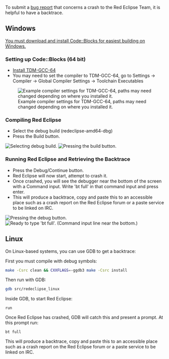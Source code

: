 To submit a [[Readme#Get_Involved|bug report]] that concerns a crash to the Red Eclipse Team, it is helpful to have a backtrace.

== Windows ==

[http://codeblocks.org You must download and install Code::Blocks for easiest building on Windows.]

=== Setting up Code::Blocks (64 bit) ===
* [https://sourceforge.net/projects/tdm-gcc/files/TDM-GCC%20Installer/tdm64-gcc-5.1.0-2.exe/download Install TDM-GCC-64]
* You may need to set the compiler to TDM-GCC-64, go to Settings -> Compiler -> Global Compiler Settings -> Toolchain Executables

[[File:Win64dbg06.png|thumb|Example compiler settings for TDM-GCC-64, paths may need changed depending on where you installed it.]]

=== Compiling Red Eclipse ===
* Select the debug build (redeclipse-amd64-dbg)
* Press the Build button.

[[File:Win64dbg01.png|thumb|Selecting debug build.]]
[[File:Win64dbg02.png|thumb|Pressing the build button.]]

=== Running Red Eclipse and Retrieving the Backtrace ===
* Press the Debug/Continue button.
* Red Eclipse will now start, attempt to crash it.
* Once crashed, you will see the debugger near the bottom of the screen with a Command input. Write 'bt full' in that command input and press enter.
* This will produce a backtrace, copy and paste this to an accessible place such as a crash report on the Red Eclipse forum or a paste service to be linked on IRC.

[[File:Win64dbg03.png|thumb|Pressing the debug button.]]
[[File:Win64dbg04.png|thumb|Ready to type 'bt full'. (Command input line near the bottom.)]]


== Linux ==
On Linux-based systems, you can use GDB to get a backtrace:

First you must compile with debug symbols:
<source lang="bash">
make -Csrc clean && CXXFLAGS=-ggdb3 make -Csrc install
</source>

Then run with GDB:
<source lang="bash">
gdb src/redeclipse_linux
</source>

Inside GDB, to start Red Eclipse:
<source lang="text">
run
</source>

Once Red Eclipse has crashed, GDB will catch this and present a prompt. At this prompt run:
<source lang="text">
bt full
</source>

This will produce a backtrace, copy and paste this to an accessible place such as a crash report on the Red Eclipse forum or a paste service to be linked on IRC.